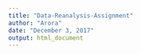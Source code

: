 ```yaml
---
title: "Data-Reanalysis-Assignment"
author: "Arora"
date: "December 3, 2017"
output: html_document
---
```

